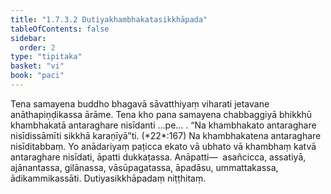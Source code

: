 ```yaml
---
title: "1.7.3.2 Dutiyakhambhakatasikkhāpada"
tableOfContents: false
sidebar:
  order: 2
type: "tipitaka"
basket: "vi"
book: "paci"
---
```



<DynamicBreadcrumb />

<Division number="597" book="paci" e="ch" v="2" p="247">

<Paragraph number="1790" book="paci">
Tena samayena buddho bhagavā sāvatthiyaṃ viharati jetavane anāthapiṇḍikassa ārāme. Tena kho pana samayena chabbaggiyā bhikkhū khambhakatā antaraghare nisīdanti …pe… .
</Paragraph>

<Paragraph number="1791" book="paci">
<Emphasis>“Na khambhakato antaraghare nisīdissāmīti sikkhā karaṇīyā”</Emphasis>ti. (*22*:<Emphasis>167</Emphasis>)
</Paragraph>

<Paragraph number="1792" book="paci">
Na khambhakatena antaraghare nisīditabbaṃ. Yo anādariyaṃ paṭicca ekato vā ubhato vā khambhaṃ katvā antaraghare nisīdati, āpatti dukkaṭassa.
</Paragraph>

<Paragraph number="1793" book="paci">
Anāpatti—  asañcicca, assatiyā, ajānantassa, gilānassa, vāsūpagatassa, āpadāsu, ummattakassa, ādikammikassāti.

</Paragraph>
</Division>

<Paragraph number="1794" type="center" book="paci">
Dutiyasikkhāpadaṃ niṭṭhitaṃ.
</Paragraph>